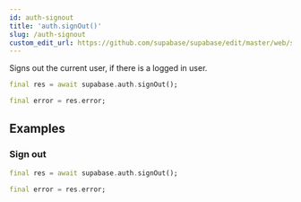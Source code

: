 ```yaml
---
id: auth-signout
title: 'auth.signOut()'
slug: /auth-signout
custom_edit_url: https://github.com/supabase/supabase/edit/master/web/spec/supabase_dart_v1_ref.yml
---
```



Signs out the current user, if there is a logged in user.

```dart
final res = await supabase.auth.signOut();

final error = res.error;
```

## Examples

### Sign out

```dart
final res = await supabase.auth.signOut();

final error = res.error;
```
